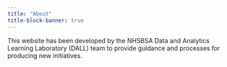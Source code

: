 ```yaml
---
title: "About"
title-block-banner: true
---
```


This website has been developed by the NHSBSA Data and Analytics Learning Laboratory (DALL) team to provide guidance and processes for producing new initiatives.


